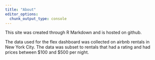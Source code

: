 ```yaml
---
title: "About"
editor_options: 
  chunk_output_type: console
---
```



This site was created through R Markdown and is hosted on github.

The data used for the flex dashboard was collected on airbnb rentals in New York City. The data was subset to rentals that had a rating and had prices between \$100 and \$500 per night.